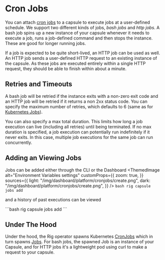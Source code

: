 

# Cron Jobs
You can attach [cron jobs](https://en.wikipedia.org/wiki/Cron) to a capsule to execute jobs at a user-defined schedule. We support two different kinds of jobs, *bash jobs* and *http jobs*. A bash job spins up a new instance of your capsule whenever it needs to execute a job, runs a job-defined command and then stops the instance. These are good for longer running jobs.

If a job is expected to be quite short-lived, an HTTP job can be used as well. An HTTP job sends a user-defined HTTP request to an existing instance of the capsule. As these jobs are executed entirely within a single HTTP request, they should be able to finish within about a minute.

## Retries and Timeouts

A bash job will be retried if the instance exits with a non-zero exit code and an HTTP job will be retried if it returns a non 2xx status code. You can specify the maximum number of retries, which defaults to 6 (same as for [Kubernetes Jobs](https://kubernetes.io/docs/concepts/workloads/controllers/job/)).

You can also specify a max total duration. This limits how long a job execution can live (including all retries) until being terminated. If no max duration is specified, a job execution can potentially run indefinitely if it never exits. In this case, multiple job executions for the same job can run concurrently.


## Adding an Viewing Jobs

Jobs can be added either through the CLI or the Dashboard
<Tabs>
  <TabItem value="dashboard" label="Dashboard">
     <ThemedImage
      alt="Environment Variables settings"
      customProps={{
        zoom: true,
      }}
      sources={{
        light: "/img/dashboard/platform/cronjobs/create.png",
        dark: "/img/dashboard/platform/cronjobs/create.png",
      }}
    />
  </TabItem>
  <TabItem value="cli" label="CLI">
    ```bash
    rig capsule jobs add
    ```
  </TabItem>
</Tabs>

and a history of past executions can be viewed

<Tabs>
  <TabItem value="dashboard" label="Dashboard">
     <ThemedImage
      alt="Environment Variables settings"
      customProps={{
        zoom: true,
      }}
      sources={{
        light: "/img/dashboard/platform/cronjobs/list-executions.png",
        dark: "/img/dashboard/platform/cronjobs/list-executions.png",
      }}
    />
  </TabItem>
  <TabItem value="cli" label="CLI">
    ```bash
    rig capsule jobs add
    ```
  </TabItem>
</Tabs>

## Under The Hood
Under the hood, the Rig operator spawns Kubernetes [CronJobs](https://kubernetes.io/docs/concepts/workloads/controllers/cron-jobs/) which in turn spawns [Jobs](https://kubernetes.io/docs/concepts/workloads/controllers/job/). For bash jobs, the spawned Job is an instance of your Capsule, and for HTTP jobs it's a lightweight pod using curl to make a request to your capsule. 
